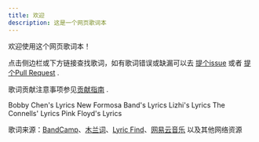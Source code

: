```yaml
---
title: 欢迎
description: 这是一个网页歌词本
---
```


欢迎使用这个网页歌词本！

点击侧边栏或下方链接查找歌词，如有歌词错误或缺漏可以去 [提个issue](https://github.com/NriotHrreion/lyrics-book/issues) 或者 [提个Pull Request](https://github.com/NriotHrreion/lyrics-book/pulls) .

歌词贡献注意事项参见[贡献指南](/docs/contributing) .

<Cards>
  <Card title="陈升" href="/docs/bobby-chen">Bobby Chen's Lyrics</Card>
  <Card title="新宝岛康乐队" href="/docs/new-formosa-band">New Formosa Band's Lyrics</Card>
  <Card title="李志" href="/docs/lizhi">Lizhi's Lyrics</Card>
  <Card title="The Connells" href="/docs/the-connells">The Connells' Lyrics</Card>
  <Card title="Pink Floyd" href="/docs/pink-floyd">Pink Floyd's Lyrics</Card>
</Cards>

<br />

<Callout>

歌词来源：[BandCamp](https://bandcamp.com)、[木兰词](https://mulanci.org)、[Lyric Find](https://lyrics.lyricfind.com)、[网易云音乐](https://music.163.com) 以及其他网络资源

</Callout>
